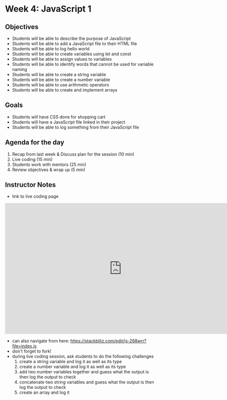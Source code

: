 # Week 4: JavaScript 1

## Objectives

- Students will be able to describe the purpose of JavaScript
- Students will be able to add a JavaScript file to their HTML file
- Students will be able to log hello world
- Students will be able to create variables using let and const
- Students will be able to assign values to variables
- Students will be able to identify words that cannot be used for variable naming
- Students will be able to create a string variable
- Students will be able to create a number variable
- Students will be able to use arithmetic operators
- Students will be able to create and implement arrays

## Goals

- Students will have CSS done for shopping cart
- Students will have a JavaScript file linked in their project
- Students will be able to log something from their JavaScript file

## Agenda for the day

1. Recap from last week & Discuss plan for the session (10 min)
2. Live coding (15 min)
3. Students work with mentors (25 min)
4. Review objectives & wrap up (5 min)

## Instructor Notes

- link to live coding page

<iframe
  width="768"
  height="432"
  src="https://stackblitz.com/edit/js-268wrr?file=index.js"
  frameBorder="0"
  allow="fullscreen; clipboard-read; clipboard-write"
  allowfullscreen
></iframe>

- can also navigate from here: https://stackblitz.com/edit/js-268wrr?file=index.js
- don't forget to fork!
- during live coding session, ask students to do the following challenges
  1. create a string variable and log it as well as its type
  2. create a number variable and log it as well as its type
  3. add two number variables together and guess what the output is then log the output to check
  4. concatenate two string variables and guess what the output is then log the output to check
  5. create an array and log it

